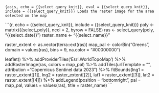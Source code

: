 ```{asis, echo = {{select_query_knit}}, eval = {{select_query_knit}}, include = {{select_query_knit}}}
Loads the raster image for the area selected on the map
```

```{r, echo = {{select_query_knit}}, include = {{select_query_knit}}}
poly <- matrix({{select_poly}}, ncol = 2, byrow = FALSE)
ras <- select_query(poly, "{{select_date}}")
raster_name <- "{{select_name}}"

raster_extent <- as.vector(terra::ext(ras))
map_pal <- colorBin("Greens", domain = values(ras), bins = 9, na.color = "#00000000")

leaflet() %>%
  addProviderTiles('Esri.WorldTopoMap') %>%
  addRasterImage(ras, colors = map_pal) %>%
  addTiles(urlTemplate = "", attribution = "Copernicus Sentinel data 2023") %>%
  fitBounds(lng1 = raster_extent[[1]], lng2 = raster_extent[[2]], lat1 = raster_extent[[3]], lat2 = raster_extent[[4]]) %>%
  addLegend(position = "bottomright", pal = map_pal, values = values(ras),
            title = raster_name) 
```
